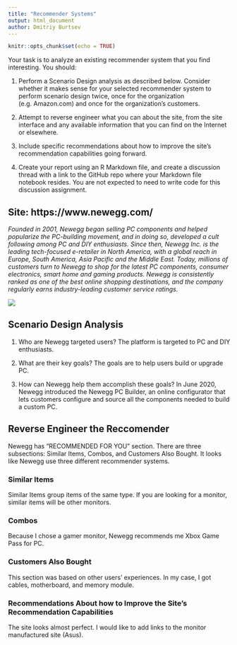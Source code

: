 ---
title: "Recommender Systems"
output: html_document
author: Dmitriy Burtsev
---

```{r setup, include=FALSE}
knitr::opts_chunk$set(echo = TRUE)
```

Your task is to analyze an existing recommender system that you find interesting. You should:

1. Perform a Scenario Design analysis as described below. Consider whether it makes sense for your selected recommender system to perform scenario design twice, once for the organization (e.g. Amazon.com) and once for the organization’s customers.

2. Attempt to reverse engineer what you can about the site, from the site interface and any available information that you can find on the Internet or elsewhere.

3. Include specific recommendations about how to improve the site’s recommendation capabilities going forward.

4. Create your report using an R Markdown file, and create a discussion thread with a link to the GitHub repo where your Markdown file notebook resides. You are not expected to need to write code for this discussion assignment.

## Site: https://www.newegg.com/
*Founded in 2001, Newegg began selling PC components and helped popularize the PC-building movement, and in doing so, developed a cult following among PC and DIY enthusiasts. Since then, Newegg Inc. is the leading tech-focused e-retailer in North America, with a global reach in Europe, South America, Asia Pacific and the Middle East. Today, millions of customers turn to Newegg to shop for the latest PC components, consumer electronics, smart home and gaming products. Newegg is consistently ranked as one of the best online shopping destinations, and the company regularly earns industry-leading customer service ratings.*

 ![](https://c1.neweggimages.com/WebResource/Themes/Nest/logos/logo_424x210.png)

## Scenario Design Analysis
1. Who are Newegg targeted users? The platform is targeted to PC and DIY enthusiasts.

2. What are their key goals? The goals are to help users build or upgrade PC.

3. How can Newegg help them accomplish these goals? In June 2020, Newegg introduced the Newegg PC Builder, an online configurator that lets customers configure and source all the components needed to build a custom PC. 

## Reverse Engineer the Reccomender

Newegg has "RECOMMENDED FOR YOU" section. There are three subsections:  Similar Items, Combos, and Customers Also Bought.
It looks like Newegg use three different recommender systems. 

### Similar Items

Similar Items group items of the same type. If you are looking for a monitor, similar items will be other monitors.

### Combos

Because I chose a gamer monitor, Newegg recommends me Xbox Game Pass for PC. 

### Customers Also Bought

This section was based on other users' experiences. In my case, I got cables, motherboard, and memory module.

### Recommendations About how to Improve the Site’s Recommendation Capabilities

The site looks almost perfect. I would like to add links to the monitor manufactured site (Asus).

